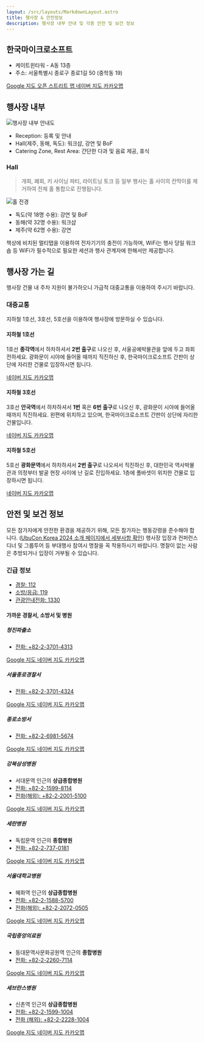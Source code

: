 ```yaml
---
layout: /src/layouts/MarkdownLayout.astro
title: 행사장 & 안전정보
description: 행사장 내부 안내 및 각종 안전 및 보건 정보
---
```


## 한국마이크로소프트

- 케이트윈타워 - A동 13층
- 주소: 서울특별시 종로구 종로1길 50 (중학동 19)

<div>
    <a className="p-button has-icon" href="https://goo.gl/maps/NdFLcUwYKZaZRhgF8">
        <i className="p-icon--external-link"></i>
        <span>Google 지도</span>
    </a>
    <a className="p-button has-icon" href="https://osm.org/go/55k1isqnP?node=10149108968">
        <i className="p-icon--external-link"></i>
        <span>오픈 스트리트 맵</span>
    </a>
    <a className="p-button has-icon" href="https://naver.me/5CzpevRF">
        <i className="p-icon--external-link"></i>
        <span>네이버 지도</span>
    </a>
    <a className="p-button has-icon" href="https://place.map.kakao.com/23496032">
        <i className="p-icon--external-link"></i>
        <span>카카오맵</span>
    </a>
</div>
<OpenStreetMap
    osmEmbedQuery="bbox=126.97721242904665%2C37.57368997826044%2C126.98056519031526%2C37.57561171073767&amp;layer=mapnik&amp;marker=37.57465085069809%2C126.97888880968094"/>

## 행사장 내부

![행사장 내부 안내도](/venue/inside_venue.png)

- Reception: 등록 및 안내
- Hall(제주, 동해, 독도): 워크샵, 강연 및 BoF
- Catering Zone, Rest Area: 간단한 다과 및 음료 제공, 휴식

### Hall

> 개회, 폐회, 키 사이닝 파티, 라이트닝 토크 등 일부 행사는 홀 사이의 칸막이를 제거하여 전체 홀 통합으로 진행됩니다.

![홀 전경](/venue/hall.png)

- 독도(약 18명 수용): 강연 및 BoF
- 동해(약 32명 수용): 워크샵
- 제주(약 62명 수용): 강연

책상에 비치된 멀티탭을 이용하여 전자기기의 충전이 가능하며, WiFi는 행사 당일 워크숍 등 WiFi가 필수적으로 필요한 세션과 행사 관계자에 한해서만 제공합니다.

## 행사장 가는 길

행사장 건물 내 주차 지원이 불가하오니 가급적 대중교통을 이용하여 주시기 바랍니다.

### 대중교통

지하철 1호선, 3호선, 5호선을 이용하여 행사장에 방문하실 수 있습니다.

#### 지하철 1호선

1호선 **종각역**에서 하차하셔서 **2번 출구**로 나오신 후, 서울공예박물관을 앞에 두고 좌회전하세요. 광화문이 시야에 들어올 때까지 직진하신 후, 한국마이크로소프트 간판이 상단에 자리한 건물로 입장하시면 됩니다.

<div>
    <a className="p-button has-icon" href="https://naver.me/FS5MNxrN">
        <i className="p-icon--external-link"></i>
        <span>네이버 지도</span>
    </a>
    <a className="p-button has-icon" href="http://kko.to/S0VU3VN9lK">
        <i className="p-icon--external-link"></i>
        <span>카카오맵</span>
    </a>
</div>

#### 지하철 3호선

3호선 **안국역**에서 하차하셔서 **1번** 혹은 **6번 출구**로 나오신 후, 광화문이 시야에 들어올 때까지 직진하세요. 왼편에 위치하고 있으며, 한국마이크로소프트 간판이 상단에 자리한 건물입니다.

<div>
    <a className="p-button has-icon" href="https://naver.me/52TDPhzv">
        <i className="p-icon--external-link"></i>
        <span>네이버 지도</span>
    </a>
    <a className="p-button has-icon" href="http://kko.to/Ytc0aE3skx">
        <i className="p-icon--external-link"></i>
        <span>카카오맵</span>
    </a>
</div>

#### 지하철 5호선

5호선 **광화문역**에서 하차하셔서 **2번 출구**로 나오셔서 직진하신 후, 대한민국 역사박물관과 의정부터 발굴 현장 사이에 난 길로 진입하세요. 1층에 폴바셋이 위치한 건물로 입장하시면 됩니다.

<div>
    <a className="p-button has-icon" href="https://naver.me/xQ8Yrlme">
        <i className="p-icon--external-link"></i>
        <span>네이버 지도</span>
    </a>
    <a className="p-button has-icon" href="http://kko.to/szcUh799Qg">
        <i className="p-icon--external-link"></i>
        <span>카카오맵</span>
    </a>
</div>

## 안전 및 보건 정보

모든 참가자에게 안전한 환경을 제공하기 위해, 모든 참가자는 행동강령을 준수해야 합니다. ([UbuCon Korea 2024 소개 페이지에서 세부사항 확인](/ko/about)) 행사장 입장과 컨퍼런스 디너 및 그룹투어 등 부대행사 참여시 명찰을 꼭 착용하시기 바랍니다. 명찰이 없는 사람은 추방되거나 입장이 거부될 수 있습니다.

### 긴급 정보

- [경찰: 112](tel:112)
- [소방/응급: 119](tel:119)
- [관광안내전화: 1330](tel:1330)

#### 가까운 경찰서, 소방서 및 병원

##### 청진파출소

- [전화: +82-2-3701-4313](tel:+82-2-3701-4313)

<div>
    <a className="p-button has-icon" href="https://goo.gl/maps/1zqifTDFTNKBMmch6">
        <i className="p-icon--external-link"></i>
        <span>Google 지도</span>
    </a>
    <a className="p-button has-icon" href="https://naver.me/GnGIWl7D">
        <i className="p-icon--external-link"></i>
        <span>네이버 지도</span>
    </a>
    <a className="p-button has-icon" href="https://place.map.kakao.com/14657566">
        <i className="p-icon--external-link"></i>
        <span>카카오맵</span>
    </a>
</div>

##### 서울종로경찰서

- [전화: +82-2-3701-4324](tel:+82-2-3701-4324)

<div>
    <a className="p-button has-icon" href="https://goo.gl/maps/H2PedhCiyQCXLgt77">
        <i className="p-icon--external-link"></i>
        <span>Google 지도</span>
    </a>
    <a className="p-button has-icon" href="https://naver.me/FpXwa33l">
        <i className="p-icon--external-link"></i>
        <span>네이버 지도</span>
    </a>
    <a className="p-button has-icon" href="https://place.map.kakao.com/7935719">
        <i className="p-icon--external-link"></i>
        <span>카카오맵</span>
    </a>
</div>

##### 종로소방서

- [전화: +82-2-6981-5674](tel:+82-2-6981-5674)

<div>
    <a className="p-button has-icon" href="https://goo.gl/maps/UNXp7mCCupJKwqrNA">
        <i className="p-icon--external-link"></i>
        <span>Google 지도</span>
    </a>
    <a className="p-button has-icon" href="https://naver.me/Fn2miFBn">
        <i className="p-icon--external-link"></i>
        <span>네이버 지도</span>
    </a>
    <a className="p-button has-icon" href="https://place.map.kakao.com/23256271">
        <i className="p-icon--external-link"></i>
        <span>카카오맵</span>
    </a>
</div>

##### 강북삼성병원

- 서대문역 인근의 **상급종합병원**
- [전화: +82-2-1599-8114](tel:+82-2-1599-8114)
- [전화(해외): +82-2-2001-5100](tel:+82-2-2001-5100)

<div>
    <a className="p-button has-icon" href="https://goo.gl/maps/r6ogT35Y462JQfMA8">
        <i className="p-icon--external-link"></i>
        <span>Google 지도</span>
    </a>
    <a className="p-button has-icon" href="https://naver.me/5DH37gjX">
        <i className="p-icon--external-link"></i>
        <span>네이버 지도</span>
    </a>
    <a className="p-button has-icon" href="https://place.map.kakao.com/8178752">
        <i className="p-icon--external-link"></i>
        <span>카카오맵</span>
    </a>
</div>

##### 세란병원

- 독립문역 인근의 **종합병원**
- [전화: +82-2-737-0181](tel:+82-2-737-0181)

<div>
    <a className="p-button has-icon" href="https://goo.gl/maps/sFQHYZskq44WhCp77">
        <i className="p-icon--external-link"></i>
        <span>Google 지도</span>
    </a>
    <a className="p-button has-icon" href="https://naver.me/GxORR2od">
        <i className="p-icon--external-link"></i>
        <span>네이버 지도</span>
    </a>
    <a className="p-button has-icon" href="https://place.map.kakao.com/7947236">
        <i className="p-icon--external-link"></i>
        <span>카카오맵</span>
    </a>
</div>

##### 서울대학교병원

- 혜화역 인근의 **상급종합병원**
- [전화: +82-2-1588-5700](tel:+82-2-1588-5700)
- [전화(해외): +82-2-2072-0505](tel:+82-2-2072-0505)

<div>
    <a className="p-button has-icon" href="https://goo.gl/maps/ihCriSJSAQposZR28">
        <i className="p-icon--external-link"></i>
        <span>Google 지도</span>
    </a>
    <a className="p-button has-icon" href="https://naver.me/xKQWNyWQ">
        <i className="p-icon--external-link"></i>
        <span>네이버 지도</span>
    </a>
    <a className="p-button has-icon" href="https://place.map.kakao.com/13565525">
        <i className="p-icon--external-link"></i>
        <span>카카오맵</span>
    </a>
</div>

##### 국립중앙의료원

- 동대문역사문화공원역 인근의 **종합병원**
- [전화: +82-2-2260-7114](tel:+82-2-2260-7114)

<div>
    <a className="p-button has-icon" href="https://goo.gl/maps/NfGSCxZWRYHyaks89">
        <i className="p-icon--external-link"></i>
        <span>Google 지도</span>
    </a>
    <a className="p-button has-icon" href="https://naver.me/FuVEJHgh">
        <i className="p-icon--external-link"></i>
        <span>네이버 지도</span>
    </a>
    <a className="p-button has-icon" href="https://place.map.kakao.com/11952764">
        <i className="p-icon--external-link"></i>
        <span>카카오맵</span>
    </a>
</div>

##### 세브란스병원

- 신촌역 인근의 **상급종합병원**
- [전화: +82-2-1599-1004](tel:+82-2-1599-1004)
- [전화 (해외): +82-2-2228-1004](tel:+82-2-2228-1004)

<div>
    <a className="p-button has-icon" href="https://goo.gl/maps/mpSsSmv7GjSMMDCP8">
        <i className="p-icon--external-link"></i>
        <span>Google 지도</span>
    </a>
    <a className="p-button has-icon" href="https://naver.me/GJrFT2S7">
        <i className="p-icon--external-link"></i>
        <span>네이버 지도</span>
    </a>
    <a className="p-button has-icon" href="https://place.map.kakao.com/26822101">
        <i className="p-icon--external-link"></i>
        <span>카카오맵</span>
    </a>
</div>